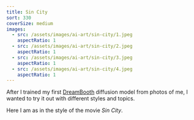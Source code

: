 ```yaml
---
title: Sin City
sort: 330
coverSize: medium
images:
  - src: /assets/images/ai-art/sin-city/1.jpeg
    aspectRatio: 1
  - src: /assets/images/ai-art/sin-city/2.jpeg
    aspectRatio: 1
  - src: /assets/images/ai-art/sin-city/3.jpeg
    aspectRatio: 1
  - src: /assets/images/ai-art/sin-city/4.jpeg
    aspectRatio: 1
---
```


After I trained my first [DreamBooth](https://dreambooth.github.io/) diffusion model from photos of me, I wanted to try it out with different styles and topics.

Here I am as in the style of the movie <cite>Sin City</cite>.
